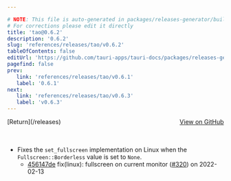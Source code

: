 ```yaml
---

# NOTE: This file is auto-generated in packages/releases-generator/build.ts
# For corrections please edit it directly
title: 'tao@0.6.2'
description: '0.6.2'
slug: 'references/releases/tao/v0.6.2'
tableOfContents: false
editUrl: 'https://github.com/tauri-apps/tauri-docs/packages/releases-generator/build.ts'
pagefind: false
prev:
   link: 'references/releases/tao/v0.6.1'
   label: '0.6.1'
next:
   link: 'references/releases/tao/v0.6.3'
   label: 'v0.6.3'
---
```


			

<ReleaseSidebar slug="references/releases/tao"  packageName="tao" />

<div style="margin-bottom:3rem; display: flex; justify-content: space-between; align-items: center"><span>[Return](/releases)</span><span><a href="https://github.com/tauri-apps/tao/releases/tag/tao-v0.6.2">View on GitHub</a></span></div>

- Fixes the `set_fullscreen` implementation on Linux when the `Fullscreen::Borderless` value is set to `None`.
  - [456147de](https://github.com/tauri-apps/tao/commit/456147de99e1135b145447a9c8ebb397d3ecd1e1) fix(linux): fullscreen on current monitor ([#320](https://github.com/tauri-apps/tao/pull/320)) on 2022-02-13

